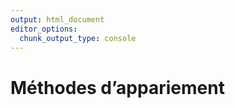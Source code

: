 ```yaml
---
output: html_document
editor_options: 
  chunk_output_type: console
---
```


# Méthodes d'appariement

